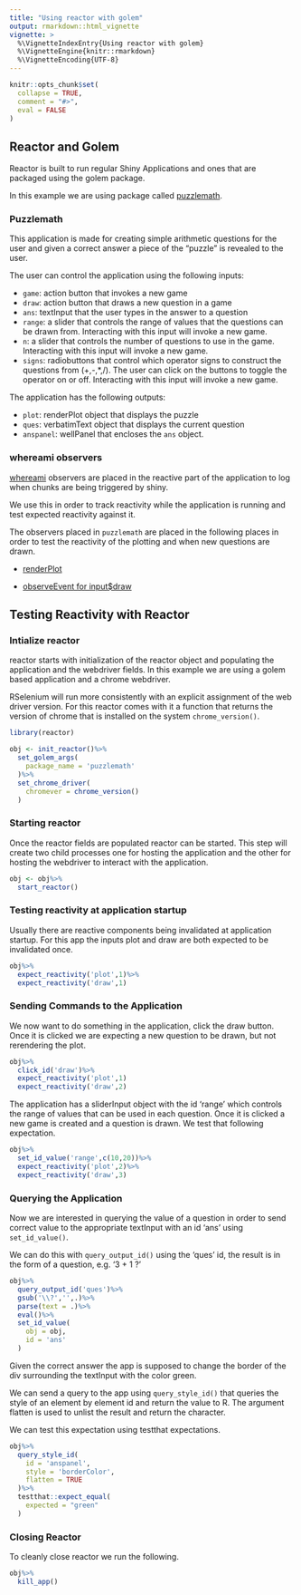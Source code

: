 ```yaml
---
title: "Using reactor with golem"
output: rmarkdown::html_vignette
vignette: >
  %\VignetteIndexEntry{Using reactor with golem}
  %\VignetteEngine{knitr::rmarkdown}
  %\VignetteEncoding{UTF-8}
---
```


```r
knitr::opts_chunk$set(
  collapse = TRUE,
  comment = "#>",
  eval = FALSE
)
```

## Reactor and Golem

Reactor is built to run regular Shiny Applications and ones that are packaged using the golem package. 

In this example we are using package called [puzzlemath](https://github.com/yonicd/puzzlemath). 

### Puzzlemath

This application is made for creating simple arithmetic questions for the user and given a correct answer a piece of the "puzzle" is revealed to the user.

The user can control the application using the following inputs:

- `game`: action button that invokes a new game
- `draw`: action button that draws a new question in a game
- `ans`: textInput that the user types in the answer to a question
- `range`: a slider that controls the range of values that the questions can be drawn from. Interacting with this input will invoke a new game.
- `n`: a slider that controls the number of questions to use in the game. Interacting with this input will invoke a new game.
- `signs`: radiobuttons that control which operator signs to construct the questions from (+,-,*,/). The user can click on the buttons to toggle the operator on or off. Interacting with this input will invoke a new game.

The application has the following outputs:

- `plot`: renderPlot object that displays the puzzle
- `ques`: verbatimText object that displays the current question
- `anspanel`: wellPanel that encloses the `ans` object.

### whereami observers

[whereami](https://github.com/yonicd/whereami) observers are placed in the reactive part of the application to log when chunks are being triggered by shiny. 

We use this in order to track reactivity while the application is running and test expected reactivity against it.

The observers placed in `puzzlemath` are placed in the following places in order to test the reactivity of the plotting and when new questions are drawn.

- [renderPlot](https://github.com/yonicd/puzzlemath/blob/main/R/mod_plot.R#L31)

- [observeEvent for input$draw](https://github.com/yonicd/puzzlemath/blob/main/R/app_server.R#L35)

## Testing Reactivity with Reactor

### Intialize reactor

reactor starts with initialization of the reactor object and populating the application and the webdriver fields. In this example we are using a golem based application and a chrome webdriver. 

RSelenium will run more consistently with an explicit assignment of the web driver version. For this reactor comes with it a function that returns the version of chrome that is installed on the system `chrome_version()`.

```r
library(reactor)
```

```r
obj <- init_reactor()%>%
  set_golem_args(
    package_name = 'puzzlemath'
  )%>%
  set_chrome_driver(
    chromever = chrome_version()
  )

```

### Starting reactor

Once the reactor fields are populated reactor can be started. This step will create two child processes one for hosting the application and the other for hosting the webdriver to interact with the application.
 
```r
obj <- obj%>%
  start_reactor()

```
 
### Testing reactivity at application startup

Usually there are reactive components being invalidated at application startup. For this app the inputs plot and draw are both expected to be invalidated once. 
 
```r
obj%>%
  expect_reactivity('plot',1)%>%
  expect_reactivity('draw',1)

```

### Sending Commands to the Application

We now want to do something in the application, click the draw button. Once it is clicked we are expecting a new question to be drawn, but not rerendering the plot.

```r
obj%>%
  click_id('draw')%>%
  expect_reactivity('plot',1)
  expect_reactivity('draw',2)

```
 
The application has a sliderInput object with the id 'range' which controls the range of values that can be used in each question. Once it is clicked a new game is created and a question is drawn. We test that following expectation.
 
```r
obj%>%
  set_id_value('range',c(10,20))%>%
  expect_reactivity('plot',2)%>%
  expect_reactivity('draw',3)

```

### Querying the Application

Now we are interested in querying the value of a question in order to send correct value to the appropriate textInput with an id 'ans' using `set_id_value()`.

We can do this with `query_output_id()` using the 'ques' id, the result is in the form of a question, e.g. '3 + 1 ?'

```r
obj%>%
  query_output_id('ques')%>%
  gsub('\\?','',.)%>%
  parse(text = .)%>%
  eval()%>%
  set_id_value(
    obj = obj, 
    id = 'ans'
  )
```
 
Given the correct answer the app is supposed to change the border of the div surrounding the textInput with the color green. 

We can send a query to the app using `query_style_id()` that queries the style of an element by element id and return the value to R. The argument flatten is used to unlist the result and return the character.  

We can test this expectation using testthat expectations. 

```r
obj%>%
  query_style_id(
    id = 'anspanel',
    style = 'borderColor',
    flatten = TRUE
  )%>%
  testthat::expect_equal(
    expected = "green"
  )
```

### Closing Reactor

To cleanly close reactor we run the following.

```r
obj%>%
  kill_app()
```
